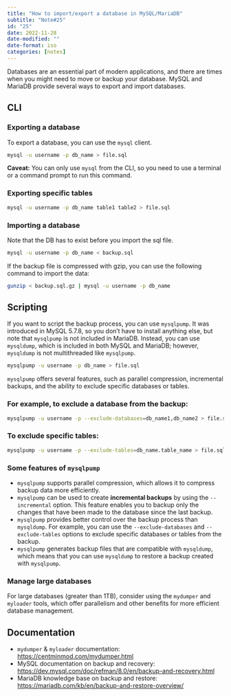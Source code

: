 ```yaml
---
title: "How to import/export a database in MySQL/MariaDB"
subtitle: "Note#25"
id: "25"
date: 2022-11-28
date-modified: ""
date-format: iso
categories: [notes]
---
```

Databases are an essential part of modern applications, and there are times when you might need to move or backup your database. MySQL and MariaDB provide several ways to export and import databases.

## CLI

### Exporting a database

To export a database, you can use the `mysql` client.

```bash
mysql -u username -p db_name > file.sql
```

**Caveat:** You can only use `mysql` from the CLI, so you need to use a terminal or a command prompt to run this command.

### Exporting specific tables

```bash
mysql -u username -p db_name table1 table2 > file.sql
```

### Importing a database

Note that the DB has to exist before you import the sql file.

```bash
mysql -u username -p db_name < backup.sql
```

If the backup file is compressed with gzip, you can use the following command to import the data:

```bash
gunzip < backup.sql.gz | mysql -u username -p db_name
```

## Scripting

If you want to script the backup process, you can use `mysqlpump`. It was introduced in MySQL 5.7.8, so you don't have to install anything else, but note that `mysqlpump` is not included in MariaDB. Instead, you can use `mysqldump`, which is included in both MySQL and MariaDB; however, `mysqldump` is not multithreaded like `mysqlpump`.

```bash
mysqlpump -u username -p db_name > file.sql
```

`mysqlpump` offers several features, such as parallel compression, incremental backups, and the ability to exclude specific databases or tables.

### For example, to exclude a database from the backup:

```bash
mysqlpump -u username -p --exclude-databases=db_name1,db_name2 > file.sql
```

### To exclude specific tables:

```bash
mysqlpump -u username -p --exclude-tables=db_name.table_name > file.sql
```

### Some features of `mysqlpump`
* `mysqlpump` supports parallel compression, which allows it to compress backup data more efficiently.
* `mysqlpump` can be used to create **incremental backups** by using the `--incremental` option. This feature enables you to backup only the changes that have been made to the database since the last backup.
* `mysqlpump` provides better control over the backup process than `mysqldump`. For example, you can use the `--exclude-databases` and `--exclude-tables` options to exclude specific databases or tables from the backup.
* `mysqlpump` generates backup files that are compatible with `mysqldump`, which means that you can use `mysqldump` to restore a backup created with `mysqlpump`.

### Manage large databases

For large databases (greater than 1TB), consider using the `mydumper` and `myloader` tools, which offer parallelism and other benefits for more efficient database management.


## Documentation

* `mydumper` & `myloader` documentation: <https://centminmod.com/mydumper.html>
* MySQL documentation on backup and recovery: <https://dev.mysql.com/doc/refman/8.0/en/backup-and-recovery.html>
* MariaDB knowledge base on backup and restore: <https://mariadb.com/kb/en/backup-and-restore-overview/>
